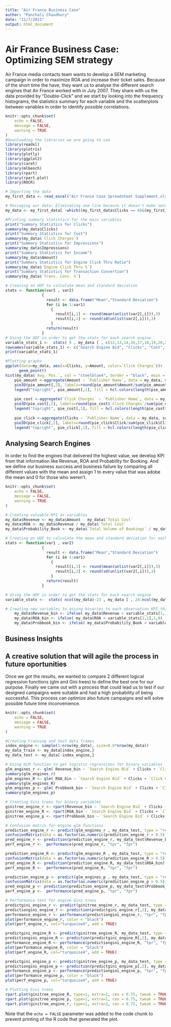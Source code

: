 ---
title: "Air France Business Case"
author: "Panchali Chaudhury"
date: "11/7/2021"
output: html_document
---

# Air France Business Case: Optimizing SEM strategy

Air France media contacts team wants to develop a SEM marketing campaign in order to maximize ROA and increase their ticket sales. Because of the short time the have, they want us to analyse the different search engines that Air France worked with in July 2007. They share with us the data provided by "Double-Click" and we start by looking into the frequency histograms, the statistics summary for each variable and the scatterplots between variables in order to identify possible correlations.

```{r setup, echo = FALSE, message = FALSE, warning = TRUE}
knitr::opts_chunk$set(
	echo = FALSE,
	message = FALSE,
	warning = TRUE
)
#Downloading the libraries we are going to use
library(readxl)
library(plotrix)
library(plotly)
library(ggplot2)
library(caret)
library(mlbench)
library(rpart)
library(rpart.plot)
library(ROCR)

# Importing the data
my_first_data <- read_excel("Air France Case Spreadsheet Supplement.xls")

# Massaging our data: Eliminating one line because it doesn't make sense that they made sells if they didn't got clicks
my_data <- my_first_data[ -which((my_first_data$Clicks == 0)&(my_first_data$Amount != 0)) , ]

#Printing summary statistics for the main variables
print("Summary Statistics for Clicks")
summary(my_data$Clicks)
print("Summary Statistics for Cost")
summary(my_data$`Click Charges`)
print("Summary Statistics for Impressions")
summary(my_data$Impressions)
print("Summary Statistics for Income")
summary(my_data$Amount)
print("Summary Statistics for Engine Click Thru Ratio")
summary(my_data$`Engine Click Thru %`)
print("Summary Statistics for Transaction Convertion")
summary(my_data$`Trans. Conv. %`)

# Creating an UDF to calculate mean and standard deviation
stats <- function(var1 , var2)
                {
                  result <- data.frame("Mean","Standard Deviation")
                  for (i in 1:var1) 
                    {
                      result[i,1] <- round(mean(unlist(var2[,i])),3)
                      result[i,2] <- round(sd(unlist(var2[,i])),3)
                    }
                  return(result)  
                }
# Using the UDF in order to get the stats for each search engine 
variable_stats_1 <-  stats( 9 , my_data [ , c(12,13,14,16,17,18,19,20,22)] )
rownames(variable_stats_1) <- c("Search Engine Bid", "Clickc", "Cost", "Impressions", "Engine Click Thru %", "Average Possition", "Transaction Covnertion", "Income", "Bookings")
print(variable_stats_1)

#Plotting graphs
ggplot(data=my_data, aes(x=Clicks, y=Amount, color=`Click Charges`))+
      geom_point()
hist(my_data$`Avg. Pos.`, col = "steelblue4", border = "black", main = "Arverage position in searches")
    pie_amount <-aggregate(Amount ~ `Publisher Name`, data = my_data, sum)
    pie3D(pie_amount[,2], labels=round(pie_amount$Amount/sum(pie_amount$Amount),3)*100 ,main = "Total Income", explode = 0.1, col = hcl.colors(length(pie_amount$Amount), "Spectral"), shade = 0.5) 
    legend("topright", pie_amount[,1], fill = hcl.colors(length(pie_amount$Amount), "Spectral"), cex = 0.65 )
    
    pie_cost <-aggregate(`Click Charges` ~ `Publisher Name`, data = my_data, sum)
    pie3D(pie_cost[,2], labels=round(pie_cost$`Click Charges`/sum(pie_cost$`Click Charges`),3)*100 ,main = "Total Cost", explode = 0.1, col = hcl.colors(length(pie_cost$`Click Charges`), "Spectral"), shade = 0.5) 
    legend("topright", pie_cost[,1], fill = hcl.colors(length(pie_cost$`Click Charges`), "Spectral"), cex = 0.65 )
    
    pie_click <-aggregate(Clicks ~ `Publisher Name`, data = my_data, sum)
    pie3D(pie_click[,2], labels=round(pie_click$Click/sum(pie_click$Clicks),3)*100 ,main = "Total Clicks", explode = 0.1, col = hcl.colors(length(pie_click$Clicks), "Spectral"), shade = 0.5) 
    legend("topright", pie_click[,1], fill = hcl.colors(length(pie_click$Clicks), "Spectral"), cex = 0.65 )


```

## Analysing Search Engines

In order to find the engines that delivered the highest value, we develop KPI from that information like Revenue, ROA and Probability for Booking. And we define our business success and business failure by comparing all different values with the mean and assign 1 to every value that was adobe the mean and 0 for those who weren't.


```{r KPI, echo = FALSE, message = FALSE, warning = TRUE}
knitr::opts_chunk$set(
	echo = FALSE,
	message = FALSE,
	warning = TRUE
)

# Creating valuable KPI as variables
my_data$Revenue <- my_data$Amount - my_data$`Total Cost`
my_data$ROA <- my_data$Revenue / my_data$`Total Cost`
my_data$Probability_Book <- my_data$`Total Volume of Bookings` / my_data$Impressions

# Creating an UDF to calculate the mean and standard deviation for each variable of interest (KPI)
stats <- function(var1 , var2)
                {
                  result <- data.frame("Mean","Standard Deviation")
                  for (i in 1:var1) 
                    {
                      result[i,1] <- round(mean(unlist(var2[,i])),3)
                      result[i,2] <- round(sd(unlist(var2[,i])),3)
                    }
                  return(result)  
                }

# Using the UDF in order to get the stats for each search engine 
variable_stats <-  stats( ncol(my_data)-23 , my_data [ , 24:ncol(my_data)] )

# Creating new variables to assing binaries to each observation KPI that are adobe the mean 
    my_data$Revenue_bin <- ifelse( my_data$Revenue > variable_stats[1,1],1,0)
    my_data$ROA_bin <- ifelse( my_data$ROA > variable_stats[2,1],1,0)
    my_data$Probbook_bin <- ifelse( my_data$Probability_Book > variable_stats[3,1],1,0)

```

## Business Insights



## A creative solution that will agile the process in future oportunities

Once we got the results, we wanted to compare 2 different logical regression functions (glm and Gini trees) to define the best one for our purpose. Finally we came out with a process that could lead us to test if our designed campaigns were suitable and had a high probability of being successful. This process can optimize also future campaigns and will solve possible future time inconvenience.

```{r pressure, echo = FALSE, message = FALSE, warning = TRUE}
knitr::opts_chunk$set(
	echo = FALSE,
	message = FALSE,
	warning = TRUE
)

#Creating training and test data frames
index_engine <- sample(1:nrow(my_data), size=0.8*nrow(my_data))
my_data_train <- my_data[index_engine,]
my_data_test <- my_data[-index_engine,]

# Using GLM function to get logistic regressions for binary variables
glm_engines_r <- glm( Revenue_bin ~ `Search Engine Bid` + Clicks + `Click Charges` + Impressions + `Avg. Pos.` + Amount, data = my_data_train, family = "binomial")
summary(glm_engines_r)
glm_engines_R <- glm( ROA_bin ~ `Search Engine Bid` + Clicks + `Click Charges` + Impressions + `Avg. Pos.` + Amount, data = my_data_train, family = "binomial")
summary(glm_engines_R)
glm_engines_p <- glm( Probbook_bin ~ `Search Engine Bid` + Clicks + `Click Charges` + Impressions + `Avg. Pos.` + Amount, data = my_data_train, family = "binomial")
summary(glm_engines_p)

# Creating Gini trees for binary variables
ginitree_engine_r <- rpart(Revenue_bin ~ `Search Engine Bid` + Clicks + `Click Charges` + Impressions + `Avg. Pos.` + Amount, data = my_data_train, method =  "class", cp = 0.015)
ginitree_engine_R <- rpart(ROA_bin ~ `Search Engine Bid` + Clicks + `Click Charges` + Impressions + `Avg. Pos.` + Amount, data = my_data_train, method =  "class", cp = 0.015)
ginitree_engine_p <- rpart(Probbook_bin ~ `Search Engine Bid` + Clicks + `Click Charges` + Impressions + `Avg. Pos.` + Amount, data = my_data_train, method =  "class", cp = 0.015)

# Confusion matrix for engine glm functions
prediction_engine_r <- predict(glm_engines_r , my_data_test, type = "response")
confusionMatrix(data = as.factor(as.numeric(prediction_engine_r > 0.5)), reference = as.factor(as.numeric(my_data_test$Revenue_bin)))
pred_engine_r <- prediction(prediction_engine_r, my_data_test$Revenue_bin)
perf_engine_r <-  performance(pred_engine_r, "tpr", "fpr")

prediction_engine_R <- predict(glm_engines_R , my_data_test, type = "response")
confusionMatrix(data = as.factor(as.numeric(prediction_engine_R > 0.5)), reference = as.factor(as.numeric(my_data_test$ROA_bin)))
pred_engine_R <- prediction(prediction_engine_R, my_data_test$ROA_bin)
perf_engine_R <-  performance(pred_engine_R, "tpr", "fpr")

prediction_engine_p <- predict(glm_engines_p , my_data_test, type = "response")
confusionMatrix(data = as.factor(as.numeric(prediction_engine_p > 0.5)), reference = as.factor(as.numeric(my_data_test$Probbook_bin)))
pred_engine_p <- prediction(prediction_engine_p, my_data_test$Probbook_bin)
perf_engine_p <-  performance(pred_engine_p, "tpr", "fpr")

# Performance test for engine Gini trees
predictgini_engine_r <- predict(ginitree_engine_r, my_data_test, type = "prob")
predictiongini_engine_r <- prediction(predictgini_engine_r[,2], my_data_test$Revenue_bin)
performance_engine_r <- performance(predictiongini_engine_r, "tpr", "fpr")
plot(performance_engine_r, color = "black")
plot(perf_engine_r, col="turquoise4", add = TRUE)

predictgini_engine_R <- predict(ginitree_engine_R, my_data_test, type = "prob")
predictiongini_engine_R <- prediction(predictgini_engine_R[,2], my_data_test$ROA_bin)
performance_engine_R <- performance(predictiongini_engine_R, "tpr", "fpr")
plot(performance_engine_R, color = "black")
plot(perf_engine_R, col="turquoise4", add = TRUE)

predictgini_engine_p <- predict(ginitree_engine_p, my_data_test, type = "prob")
predictiongini_engine_p <- prediction(predictgini_engine_p[,2], my_data_test$Probbook_bin)
performance_engine_p <- performance(predictiongini_engine_p, "tpr", "fpr")
plot(performance_engine_p, color = "black")
plot(perf_engine_p, col="turquoise4", add = TRUE)

# Plotting Gini trees
rpart.plot(ginitree_engine_R, type=1, extra=1, cex = 0.75, tweak = TRUE, xflip = TRUE, box.palette = c("steelblue4", "turquoise4"))
rpart.plot(ginitree_engine_p, type=1, extra=1, cex = 0.75, tweak = TRUE, xflip = TRUE, box.palette = c("steelblue4", "turquoise4"))
rpart.plot(ginitree_engine_r, type=1, extra=1, cex = 0.75, tweak = TRUE, xflip = TRUE, box.palette = c("steelblue4", "turquoise4"))

```

Note that the `echo = FALSE` parameter was added to the code chunk to prevent printing of the R code that generated the plot.

